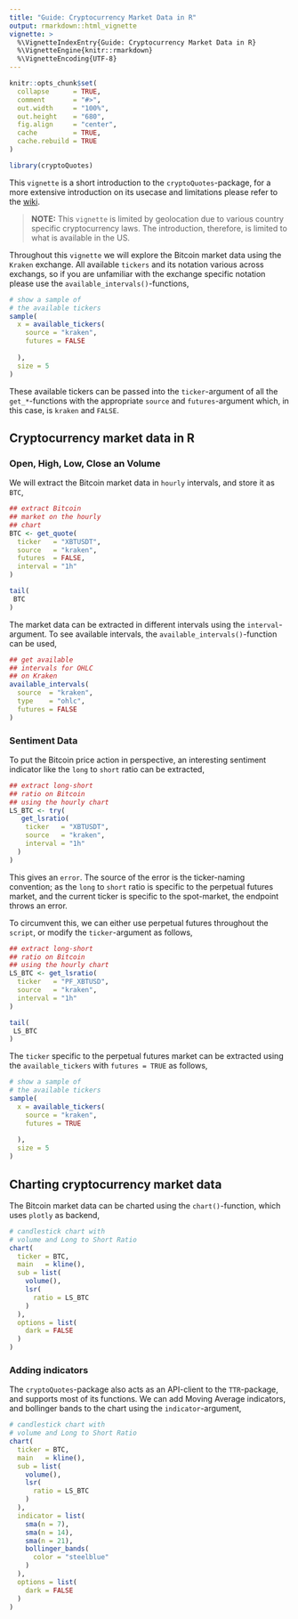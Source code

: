 ```yaml
---
title: "Guide: Cryptocurrency Market Data in R"
output: rmarkdown::html_vignette
vignette: >
  %\VignetteIndexEntry{Guide: Cryptocurrency Market Data in R}
  %\VignetteEngine{knitr::rmarkdown}
  %\VignetteEncoding{UTF-8}
---
```


```r
knitr::opts_chunk$set(
  collapse      = TRUE,
  comment       = "#>",
  out.width     = "100%",
  out.height    = "680",
  fig.align     = "center",
  cache         = TRUE,
  cache.rebuild = TRUE
)
```

```r
library(cryptoQuotes)
```

This `vignette`  is a short introduction to the `cryptoQuotes`-package, for a more extensive introduction on its usecase and limitations please refer to the [wiki](https://github.com/serkor1/cryptoQuotes/wiki).

> **NOTE:** This `vignette` is limited by geolocation due to various country specific
> cryptocurrency laws. The introduction, therefore, is limited to what is available in the US. 

Throughout this `vignette` we will explore the Bitcoin market data using the `Kraken` exchange. All available `tickers` and its notation various across exchangs, so if you are unfamiliar with the exchange specific notation please use the `available_intervals()`-functions,

```r
# show a sample of 
# the available tickers
sample(
  x = available_tickers(
    source = "kraken",
    futures = FALSE
    
  ),
  size = 5
)
```

These available tickers can be passed into the `ticker`-argument of all the `get_*`-functions with the appropriate `source` and `futures`-argument which, in this case, is `kraken` and `FALSE`.

## Cryptocurrency market data in R

### Open, High, Low, Close an Volume

We will extract the Bitcoin market data in `hourly` intervals, and store it as `BTC`,

```r
## extract Bitcoin
## market on the hourly 
## chart
BTC <- get_quote(
  ticker   = "XBTUSDT",
  source   = "kraken",
  futures  = FALSE, 
  interval = "1h"
)
```

```r
tail(
 BTC 
)
```

The market data can be extracted in different intervals using the `interval`-argument. To see available intervals, the `available_intervals()`-function can be used,

```r
## get available
## intervals for OHLC
## on Kraken
available_intervals(
  source  = "kraken",
  type    = "ohlc",
  futures = FALSE
)
```

### Sentiment Data

To put the Bitcoin price action in perspective, an interesting sentiment indicator like the `long` to `short` ratio can be extracted,

```r
## extract long-short
## ratio on Bitcoin
## using the hourly chart
LS_BTC <- try(
   get_lsratio(
    ticker   = "XBTUSDT",
    source   = "kraken",
    interval = "1h"
  )
)
```

This gives an `error`. The source of the error is the ticker-naming convention; as the `long` to `short` ratio is specific to the perpetual futures market, and the current ticker is specific to the spot-market, the endpoint throws an error.

To circumvent this, we can either use perpetual futures throughout the `script`, or modify the `ticker`-argument as follows,

```r
## extract long-short
## ratio on Bitcoin
## using the hourly chart
LS_BTC <- get_lsratio(
  ticker   = "PF_XBTUSD",
  source   = "kraken",
  interval = "1h"
)
```

```r
tail(
 LS_BTC 
)
```

The `ticker` specific to the perpetual futures market can be extracted using the `available_tickers` with `futures = TRUE` as follows,

```r
# show a sample of 
# the available tickers
sample(
  x = available_tickers(
    source = "kraken",
    futures = TRUE
    
  ),
  size = 5
)
```

## Charting cryptocurrency market data

The Bitcoin market data can be charted using the `chart()`-function, which uses `plotly` as backend,

```r
# candlestick chart with
# volume and Long to Short Ratio
chart(
  ticker = BTC,
  main   = kline(),
  sub = list(
    volume(),
    lsr(
      ratio = LS_BTC
    )
  ),
  options = list(
    dark = FALSE
  )
)
```

### Adding indicators

The `cryptoQuotes`-package also acts as an API-client to the `TTR`-package, and supports most of its functions. We can add Moving Average indicators, and bollinger bands to the chart using the `indicator`-argument,

```r
# candlestick chart with
# volume and Long to Short Ratio
chart(
  ticker = BTC,
  main   = kline(),
  sub = list(
    volume(),
    lsr(
      ratio = LS_BTC
    )
  ),
  indicator = list(
    sma(n = 7),
    sma(n = 14),
    sma(n = 21),
    bollinger_bands(
      color = "steelblue"
    )
  ),
  options = list(
    dark = FALSE
  )
)
```

